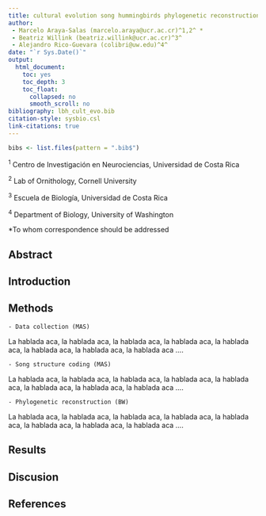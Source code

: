 ```yaml
---
title: cultural evolution song hummingbirds phylogenetic reconstruction 
author:
 - Marcelo Araya-Salas (marcelo.araya@ucr.ac.cr)^1,2^ * 
 - Beatriz Willink (beatriz.willink@ucr.ac.cr)^3^
 - Alejandro Rico-Guevara (colibri@uw.edu)^4^
date: "`r Sys.Date()`"
output:
  html_document:
    toc: yes
    toc_depth: 3
    toc_float:
      collapsed: no
      smooth_scroll: no
bibliography: lbh_cult_evo.bib
citation-style: sysbio.csl
link-citations: true
---
```


```r

bibs <- list.files(pattern = ".bib$") 

```


^1^ Centro de Investigación en Neurociencias, Universidad de Costa Rica

^2^ Lab of Ornithology, Cornell University

^3^ Escuela de Biología, Universidad de Costa Rica

^4^ Department of Biology, University of Washington

\*To whom correspondence should be addressed



## Abstract


## Introduction


## Methods

    - Data collection (MAS)

La hablada aca, la hablada aca, la hablada aca, la hablada aca, la hablada aca, la hablada aca, la hablada aca, la hablada aca ....    
    
    
    - Song structure coding (MAS)

La hablada aca, la hablada aca, la hablada aca, la hablada aca, la hablada aca, la hablada aca, la hablada aca, la hablada aca ....    


    - Phylogenetic reconstruction (BW)

La hablada aca, la hablada aca, la hablada aca, la hablada aca, la hablada aca, la hablada aca, la hablada aca, la hablada aca ....    

## Results

## Discusion



## References
